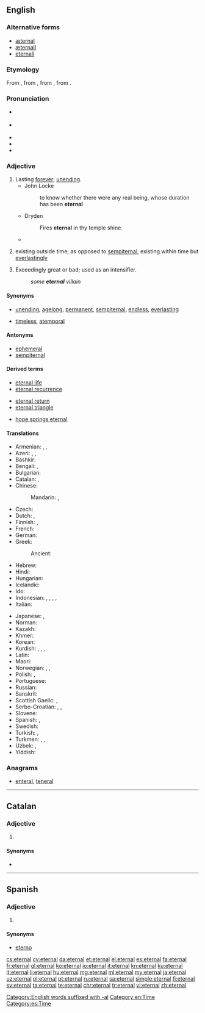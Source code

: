 ==English==

===Alternative forms===
* [[æternal]] {{qualifier|chiefly archaic}}
* [[æternall]] {{qualifier|obsolete}}
* [[eternall]] {{qualifier|obsolete}}

===Etymology===
From {{etyl|fro|en}} {{m|fro|eternal}}, from {{etyl|LL.|en}} {{m|la|aeternalis}}, from {{etyl|la|en}} {{m|la|aeternus||eternal}}, from {{m|la|aevum||age}}.

===Pronunciation===
* {{a|GA}} {{IPA|/ɪˈtɝnəl/|lang=en}}
* {{a|RP}} {{IPA|/ɪˈtɜːnəl/|lang=en}}
* {{audio|en-us-eternal.ogg|Audio (US)|lang=en}}
* {{rhymes|ɜː(ɹ)nəl|lang=en}}
* {{hyphenation|eter|nal|lang=en}}

===Adjective===
{{en-adj|-}}

# Lasting [[forever]]; [[unending]].
#* John Locke
#*: to know whether there were any real being, whose duration has been '''eternal'''
#* Dryden
#*: Fires '''eternal''' in thy temple shine.
#* {{quote-news
|year=2012
|date=May 27
|author=Nathan Rabin
|title=TV: Review: THE SIMPSONS (CLASSIC): “New Kid On The Block” (season 4, episode 8; originally aired 11/12/1992)
|work=The Onion AV Club
|url=http://www.avclub.com/articles/new-kid-on-the-block,75341/
|page=
|passage=In a bid to understand the '''eternal''' mystery that is woman, Bart goes to the least qualified possible source for advice and counsel: his father, who remarkably seems to have made it to his mid-30s without quite figuring out much of anything.}}
# {{label|en|philosophy}} existing outside time; as opposed to [[sempiternal]], existing within time but [[everlastingly]]
# {{label|en|dated}} Exceedingly great or bad; used as an intensifier.
#: ''some '''eternal''' villain''

====Synonyms====
* {{sense|lasting forever; unending}} [[unending]], [[agelong]], [[permanent]], [[sempiternal]], [[endless]], [[everlasting]]
* {{sense|existing outside time}} [[timeless]], [[atemporal]]

====Antonyms====
* [[ephemeral]]
* [[sempiternal]]

====Derived terms====
{{rel-top3|Terms derived from ''eternal''}}
* [[eternal life]]
* [[eternal recurrence]]
{{rel-mid3}}
* [[eternal return]]
* [[eternal triangle]]
{{rel-mid3}}
* [[hope springs eternal]]
{{rel-bottom}}

====Translations====
{{trans-top|lasting forever}}
* Armenian: {{t+|hy|հավերժական}}, {{t|hy|անմեռ}}, {{t|hy|անմեռական}}
* Azeri: {{t|az|daim}}, {{t|az|ömürlük}}, {{t+|az|əbədi}}
* Bashkir: {{t|ba|мәңге}}
* Bengali: {{t|bn|অনন্ত|sc=Beng}}, {{t|bn|অমর|sc=Beng}}
* Bulgarian: {{t+|bg|вечен|sc=Cyrl}}
* Catalan: {{t|ca|etern}}, {{t|ca|eternal}}
* Chinese:
*: Mandarin: {{t+|cmn|永遠|sc=Hani}}, {{t+|cmn|永远|tr=yǒngyuǎn|sc=Hani}}
* Czech: {{t+|cs|věčný|m}}
* Dutch: {{t+|nl|eeuwig}}, {{t+|nl|eindeloos}}
* Finnish: {{t+|fi|ikuinen}}, {{t+|fi|päättymätön}}
* French: {{t+|fr|éternel}}
* German: {{t+|de|ewig}}
* Greek: {{t+|el|αιώνιος}}
*: Ancient: {{t|grc|αἰώνιος}}
* Hebrew: {{t+|he|נצח|m|tr=natzkhi|alt=נצחי|sc=Hebr}}
* Hindi: {{t|hi|सनातन|m|tr=sanaatan|sc=Deva}}
* Hungarian: {{t+|hu|örök}}
* Icelandic: {{t+|is|eilífur}}
* Ido: {{t+|io|eterna}}
* Indonesian: {{t+|id|abadi}}, {{t+|id|kekal}}, {{t+|id|langgeng}}, {{t+|id|tetap}}, {{t+|id|permanen}}
* Italian: {{t+|it|eterno}}
{{trans-mid}}
* Japanese: {{t+|ja|永遠|alt=永遠の|tr=えいえんの, eien-no}}, {{t+|ja|永久|alt=永久の|tr=えいきゅうの, eikyū-no}}
* Norman: {{t|nrf|êtèrnel}}
* Kazakh: {{t|kk|мәңгі|sc=Cyrl}}
* Khmer: {{t|km|គ្មានទីបំផុត|tr=kmien tii bɑmpʰot|sc=Khmr}}
* Korean: {{t+|ko|영원히|tr=yeong-weon-hi|sc=Kore}}
* Kurdish: {{t+|ku|ebedî}}, {{t+|ku|herherî}}, {{t+|ku|hetahetayî}}, {{t+|ku|bêdawî}}
* Latin: {{t+|la|aeternus}}
* Maori: {{t|mi|mutungakore}}
* Norwegian: {{t+|no|evig}}, {{t|no|endeløs}}, {{t|no|evinnelig}}
* Polish: {{t+|pl|wieczny|m}}, {{t+|pl|wieczysty|m}}
* Portuguese: {{t+|pt|eterno}}
* Russian: {{t+|ru|ве́чный}}
* Sanskrit: {{t|sa|सनातन}}
* Scottish Gaelic: {{t|gd|maireannach}}, {{t|gd|sìorraidh}}
* Serbo-Croatian: {{t|sh|večan}}, {{t|sh|vekotrajan}}, {{t|sh|vekovečan}}
* Slovene: {{t+|sl|večen}}
* Spanish: {{t+|es|eterno}}, {{t+|es|eternal}}
* Swedish: {{t+|sv|evig}}
* Turkish: {{t+|tr|sonsuz}}, {{t+|tr|ebedî}}
* Turkmen: {{t|tk|ömürlik}}, {{t+|tk|baky}}, {{t|tk|ebedi}}
* Uzbek: {{t+|uz|abadiy}}, {{t+|uz|mangu}}
* Yiddish: {{t|yi|אייביק}}
{{trans-bottom}}

===Anagrams===
* [[enteral#English|enteral]], [[teneral#English|teneral]]

[[Category:English words suffixed with -al]]
[[Category:en:Time]]

----

==Catalan==

===Adjective===
{{ca-adj|mf}}

# {{l|en|eternal}}

====Synonyms====
* {{l|ca|etern}}

----

==Spanish==

===Adjective===
{{es-adj|pl=eternales}}

# {{l|en|eternal}}

====Synonyms====
* [[eterno]]

[[Category:es:Time]]

[[cs:eternal]]
[[cy:eternal]]
[[da:eternal]]
[[et:eternal]]
[[el:eternal]]
[[es:eternal]]
[[fa:eternal]]
[[fr:eternal]]
[[gl:eternal]]
[[ko:eternal]]
[[io:eternal]]
[[it:eternal]]
[[kn:eternal]]
[[ku:eternal]]
[[lt:eternal]]
[[li:eternal]]
[[hu:eternal]]
[[mg:eternal]]
[[ml:eternal]]
[[my:eternal]]
[[ja:eternal]]
[[uz:eternal]]
[[pl:eternal]]
[[pt:eternal]]
[[ru:eternal]]
[[sa:eternal]]
[[simple:eternal]]
[[fi:eternal]]
[[sv:eternal]]
[[ta:eternal]]
[[te:eternal]]
[[chr:eternal]]
[[tr:eternal]]
[[vi:eternal]]
[[zh:eternal]]